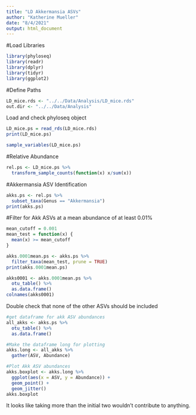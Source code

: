 ```yaml
---
title: "LD Akkermansia ASVs"
author: "Katherine Mueller"
date: "8/4/2021"
output: html_document
---
```


#Load Libraries
```r
library(phyloseq)
library(readr)
library(dplyr)
library(tidyr)
library(ggplot2)
```

#Define Paths
```r
LD_mice.rds <- "../../Data/Analysis/LD_mice.rds"
out.dir <- "../../Data/Analysis"
```

Load and check phyloseq object
```r
LD_mice.ps = read_rds(LD_mice.rds)
print(LD_mice.ps)
```

```r
sample_variables(LD_mice.ps)
```

#Relative Abundance
```r
rel.ps <- LD_mice.ps %>%
  transform_sample_counts(function(x) x/sum(x))
```

#Akkermansia ASV Identification
```r
akks.ps <- rel.ps %>%
  subset_taxa(Genus == "Akkermansia")
print(akks.ps)
```

#Filter for Akk ASVs at a mean abundance of at least 0.01%
```r
mean_cutoff = 0.001
mean_test = function(x) {
  mean(x) >= mean_cutoff
}

akks.0001mean.ps <- akks.ps %>%
  filter_taxa(mean_test, prune = TRUE)
print(akks.0001mean.ps)
```

```r
akks0001 <- akks.0001mean.ps %>%
  otu_table() %>%
  as.data.frame()
colnames(akks0001)
```


Double check that none of the other ASVs should be included
```r
#get dataframe for akk ASV abundances
all_akks <- akks.ps %>%
  otu_table() %>%
  as.data.frame()

#Make the dataframe long for plotting
akks.long <- all_akks %>%
  gather(ASV, Abundance)

#Plot Akk ASV abundances
akks.boxplot <- akks.long %>%
  ggplot(aes(x = ASV, y = Abundance)) +
  geom_point() +
  geom_jitter()
akks.boxplot
```

It looks like taking more than the initial two wouldn't contribute to anything.